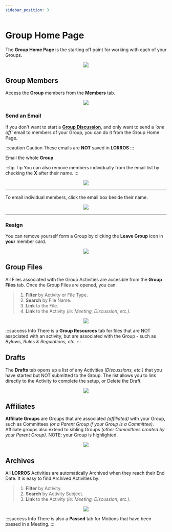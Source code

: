 ```yaml
---
sidebar_position: 3
---
```



# Group Home Page

The **Group Home Page** is the starting off point for working with each of your Groups.

<center>
	<img src={useBaseUrl('/img/group actions/groupHomePage-1.png')} />
</center>

## Group Members

Access the **Group** members from the **Members** tab.

<center>
	<img src={useBaseUrl('/img/group actions/groupMembers.gif')} />
</center>

### Send an Email

If you don't want to start a [**Group Discussion**](/docs/discussions/starting), and only want to send a _'one off'_ email to members of your Group, you can do it from the Group Home Page.

:::caution Caution
These emails are **NOT** saved in **LORROS**
:::

Email the whole **Group**

:::tip Tip
You can also remove members individually from the email list by checking the **X** after their name.
:::

<center>
	<img src={useBaseUrl('/img/group actions/emailAll.gif')} />
</center>

---

To email individual members, click the email box beside their name.

<center>
	<img src={useBaseUrl('/img/group actions/emailOne.gif')} />
</center>

---

### Resign

You can remove yourself form a Group by clicking the **Leave Group** icon in **your** member card.

<center>
	<img src={useBaseUrl('/img/group actions/resign.gif')} />
</center>

## Group Files

All Files associated with the Group Activities are accesible from the **Group Files** tab. Once the Group Files are opened, you can:

> 1. **Filter** by Activity or File Type.
> 1. **Search** by File Name.
> 1. **Link** to the File.
> 1. **Link** to the Activity _(ie: Meeting, Discussion, etc.)_.

<center>
	<img src={useBaseUrl('/img/group actions/groupFiles.gif')} />
</center>

:::success Info
There is a **Group Resources** tab for files that are NOT associated with an activity, but are associated with the Group - such as _Bylaws, Rules & Regulations, etc._
:::

## Drafts

The **Drafts** tab opens up a list of any Activities _(Discussions, etc.)_ that you have started but NOT submitted to the Group. The list allows you to link directly to the Activity to complete the setup, or Delete the Draft.

<center>
	<img src={useBaseUrl('/img/group actions/drafts.gif')} />
</center>

## Affiliates

**Affiliate Groups** are Groups that are associated _(affiliated)_ with your Group, such as Committees _(or a Parent Group if your Group is a Committee)_. Affiliate groups also extend to sibling Groups _(other Committees created by your Parent Group)_. NOTE: your Group is highlighted.

<center>
	<img src={useBaseUrl('/img/group actions/affiliates.gif')} />
</center>

## Archives

All **LORROS** Activities are automatically Archived when they reach their End Date. It is easy to find Archived Activities by:

> 1. **Filter** by Activity.
> 1. **Search** by Activity Subject.
> 1. **Link** to the Activity _(ie: Meeting, Discussion, etc.)_.

<center>
	<img src={useBaseUrl('/img/group actions/archives.gif')} />
</center>

:::success Info
There is also a **Passed** tab for Motions that have been passed in a Meeting.
:::
